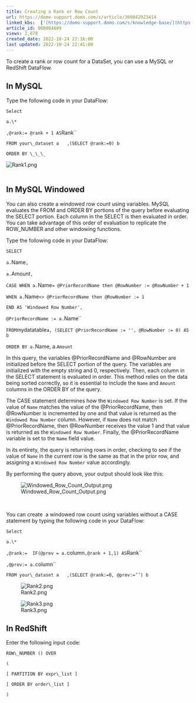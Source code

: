 ```yaml
---
title: Creating a Rank or Row Count
url: https://domo-support.domo.com/s/article/360042923414
linked_kbs:  ['[https://domo-support.domo.com/s/knowledge-base/](https://domo-support.domo.com/s/knowledge-base/)', '[https://domo-support.domo.com/s/](https://domo-support.domo.com/s/)', '[https://domo-support.domo.com/s/topic/0TO5w000000ZamzGAC](https://domo-support.domo.com/s/topic/0TO5w000000ZamzGAC)', '[https://domo-support.domo.com/s/topic/0TO5w000000ZaoJGAS](https://domo-support.domo.com/s/topic/0TO5w000000ZaoJGAS)', '[https://domo-support.domo.com/s/article/360042923414](https://domo-support.domo.com/s/article/360042923414)', '[https://domo-support.domo.com/s/topic/0TO5w000000ZaoJGAS/transformation-tips-and-tricks](https://domo-support.domo.com/s/topic/0TO5w000000ZaoJGAS/transformation-tips-and-tricks)', '[https://domo-support.domo.com/s/article/360043429933](https://domo-support.domo.com/s/article/360043429933)', '[https://domo-support.domo.com/s/article/360043429953](https://domo-support.domo.com/s/article/360043429953)', '[https://domo-support.domo.com/s/article/360042925494](https://domo-support.domo.com/s/article/360042925494)', '[https://domo-support.domo.com/s/article/360043429913](https://domo-support.domo.com/s/article/360043429913)', '[https://domo-support.domo.com/s/article/4408174643607](https://domo-support.domo.com/s/article/4408174643607)', '[https://domo-support.domo.com/s/login/](https://domo-support.domo.com/s/login/)']
article_id: 000004609
views: 2,878
created_date: 2022-10-24 22:16:00
last updated: 2022-10-24 22:41:00
---
```




To create a rank or row count for a DataSet, you can use a MySQL or RedShift DataFlow.


In MySQL
--------


Type the following code in your DataFlow:


`Select`


`a.\*`


`,@rank:= @rank + 1 AS `Rank`` 


`FROM your\_dataset a  
,(SELECT @rank:=0) b`


`ORDER BY \_\_\_`  
   
![Rank1.png](Rank1.png)  
  


In MySQL Windowed
-----------------


You can also create a windowed row count using variables. MySQL evaluates the FROM and ORDER BY portions of the query before evaluating the SELECT portion. Each column in the SELECT is then evaluated in order. You can take advantage of this order of evaluation to replicate the ROW\_NUMBER and other windowing functions.


Type the following code in your DataFlow:


`SELECT`


`a.`Name`,`


`a.`Amount`,`


`CASE WHEN a.`Name` = @PriorRecordName then @RowNumber := @RowNumber + 1`


`WHEN a.`Name` <> @PriorRecordName then @RowNumber := 1`


`END AS 'Windowed Row Number',`


`@PriorRecordName := a.`Name``


`FROM `mydatatable` a, (SELECT @PriorRecordName := '', @RowNumber := 0) AS b`


`ORDER BY a.`Name, a.`Amount`


In this query, the variables @PriorRecordName and @RowNumber are initialized before the SELECT portion of the query. The variables are initialized with the empty string and 0, respectively. Then, each column in the SELECT statement is evaluated in order. This method relies on the data being sorted correctly, so it is essential to include the `Name` and `Amount` columns in the ORDER BY of the query. 


The CASE statement determines how the `Windowed Row Number` is set. If the value of `Name` matches the value of the @PriorRecordName, then @RowNumber is incremented by one and that value is returned as the `Windowed Row Number` column. However, if `Name` does not match @PriorRecordName, then @RowNumber receives the value 1 and that value is returned as the `Windowed Row Number`. Finally, the @PriorRecordName variable is set to the `Name` field value.


In its entirety, the query is returning rows in order, checking to see if the value of `Name` in the current row is the same as that in the prior row, and assigning a `Windowed Row Number` value accordingly. 


By performing the query above, your output should look like this:


![Windowed_Row_Count_Output.png](Windowed_Row_Count_Output.png)


 


You can create  a windowed row count using variables without a CASE statement by typing the following code in your DataFlow:


`Select`


`a.\*`


`,@rank:=  IF(@prev = a.`column`,@rank + 1,1) AS `Rank`` 


`,@prev:= a.`column``


`FROM your\_dataset a  
,(SELECT @rank:=0, @prev:=’’) b`  
   
![Rank2.png](Rank2.png)


![Rank3.png](Rank3.png)


In RedShift
-----------


Enter the following input code:


`ROW\_NUMBER () OVER`


`(`


`[ PARTITION BY expr\_list ]`


`[ ORDER BY order\_list ]`


`)`

